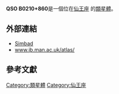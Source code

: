 {{Galaxy

  | name = [[QSO|QSO]] B0210+860
  | image =
  | epoch = [[J2000|J2000]]
  | ra = {{RA|02|22|36.2}}<ref name="ned">{{cite web
  | title=NASA/IPAC Extragalactic Database
  | work=Results for QSO B0210+860
  | url=http://nedwww.ipac.caltech.edu/
  | accessdate=2006-10-26
  | archive-date=2011-05-14
  | archive-url=https://web.archive.org/web/20110514100451/http://nedwww.ipac.caltech.edu/
  | dead-url=no
  }}</ref>
  | dec = {{DEC|+86|19|08}}<ref name="ned" />
  | constellation name = [[仙王座|仙王座]]
  | z = 0.184 ± 0 [[kilometer|km]]/[[second|s]]<ref name="ned" />
  | type = Sy2<ref name="ned" />
  | dist_ly = 1621.0152 [[ly|ly]] (497 [[kpc|kpc]]) 
  | appmag_v = 18.95
  | size_v = 
  | notes = First quasar discovered
  | names = [[RN|RN]] 8 , [[LEDA|LEDA]] 2832137  , [[3C星表|3C]] 61.1
}}
'''QSO B0210+860 '''是一個位在[[仙王座|仙王座]] 的[[類星體|類星體]]。
== 外部連結 ==
* [http://simbad.u-strasbg.fr/simbad/sim-id?protocol=html&Ident=QSO+B0210%2B860&NbIdent=1&Radius=2&Radius.unit=arcmin&submit=submit+id Simbad]{{Wayback|url=http://simbad.u-strasbg.fr/simbad/sim-id?protocol=html&Ident=QSO+B0210%2B860&NbIdent=1&Radius=2&Radius.unit=arcmin&submit=submit+id |date=20160304033946 }}
* [http://www.jb.man.ac.uk/atlas/object/3C61P1.html www.jb.man.ac.uk/atlas/]{{Wayback|url=http://www.jb.man.ac.uk/atlas/object/3C61P1.html |date=20080508233453 }}
== 參考文獻 ==

{{reflist}}

{{類星體小作品}}

[[Category:類星體|Category:類星體]]
[[Category:仙王座|Category:仙王座]]